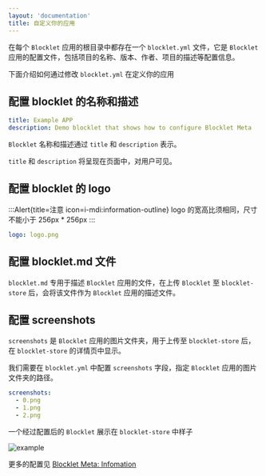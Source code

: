 ```yaml
---
layout: 'documentation'
title: 自定义你的应用
---
```


在每个 `Blocklet` 应用的根目录中都存在一个 `blocklet.yml` 文件，它是 `Blocklet` 应用的配置文件，包括项目的名称、版本、作者、项目的描述等配置信息。

下面介绍如何通过修改 `blocklet.yml` 在定义你的应用

## 配置 blocklet 的名称和描述

```yaml
title: Example APP
description: Demo blocklet that shows how to configure Blocklet Meta
```

`Blocklet` 名称和描述通过 `title` 和 `description` 表示。

`title` 和 `description` 将呈现在页面中，对用户可见。

## 配置 blocklet 的 logo

:::Alert{title=注意 icon=i-mdi:information-outline}
logo 的宽高比须相同，尺寸不能小于 256px \* 256px
:::


```yaml
logo: logo.png
```

## 配置 blocklet.md 文件

`blocklet.md` 专用于描述 `Blocklet` 应用的文件，在上传 `Blocklet` 至 `blocklet-store` 后，会将该文件作为 `Blocklet` 应用的描述文件。

## 配置 screenshots

`screenshots` 是 `Blocklet` 应用的图片文件夹，用于上传至 `blocklet-store` 后，在 `blocklet-store` 的详情页中显示。

我们需要在 `blocklet.yml` 中配置 `screenshots` 字段，指定 `Blocklet` 应用的图片文件夹的路径。

```yaml
screenshots:
  - 0.png
  - 1.png
  - 2.png
```

一个经过配置后的 `Blocklet` 展示在 `blocklet-store` 中样子

![example](./image/example.png)

更多的配置见 [Blocklet Meta: Infomation](https://developer.blocklet.io/docs/zh/reference/blocklet-spec#infomation)
